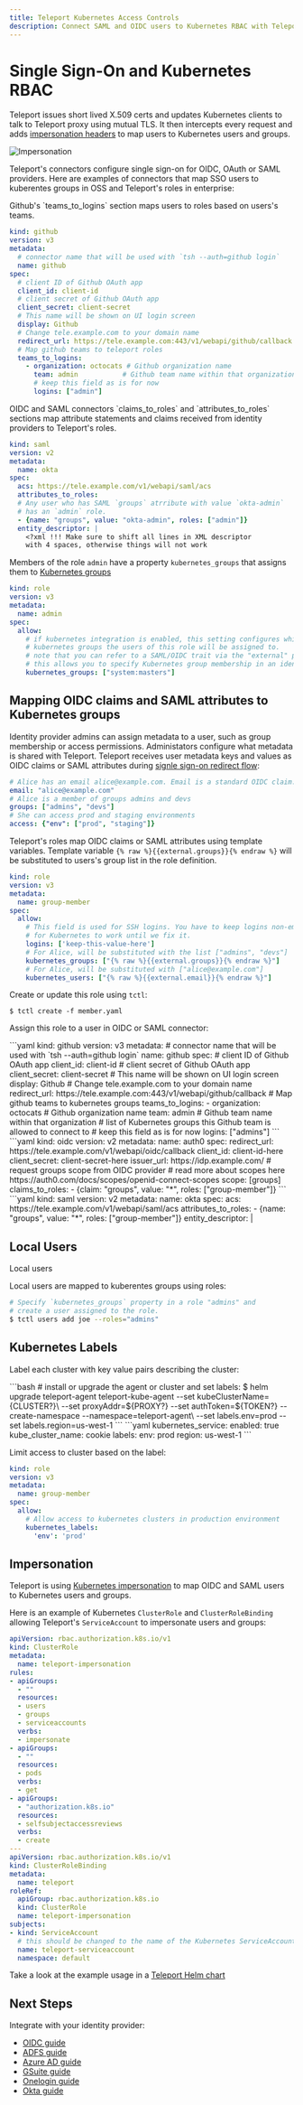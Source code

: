 ```yaml
---
title: Teleport Kubernetes Access Controls
description: Connect SAML and OIDC users to Kubernetes RBAC with Teleport
---
```


# Single Sign-On and Kubernetes RBAC

Teleport issues short lived X.509 certs and updates Kubernetes clients to talk to Teleport proxy using mutual TLS.
It then intercepts every request and adds [impersonation headers](https://kubernetes.io/docs/reference/access-authn-authz/authentication/#user-impersonation)
to map users to Kubernetes users and groups.

![Impersonation](../../img/k8s/auth.svg)

Teleport's connectors configure single sign-on for OIDC, OAuth or SAML providers.
Here are examples of connectors that map SSO users to kuberentes groups in OSS
and Teleport's roles in enterprise:

<Tabs>
<TabItem label="Open Source">
Github's `teams_to_logins` section maps users to roles based on users's teams.

```yaml
kind: github
version: v3
metadata:
  # connector name that will be used with `tsh --auth=github login`
  name: github
spec:
  # client ID of Github OAuth app
  client_id: client-id
  # client secret of Github OAuth app
  client_secret: client-secret
  # This name will be shown on UI login screen
  display: Github
  # Change tele.example.com to your domain name
  redirect_url: https://tele.example.com:443/v1/webapi/github/callback
  # Map github teams to teleport roles
  teams_to_logins:
    - organization: octocats # Github organization name
      team: admin           # Github team name within that organization
      # keep this field as is for now
      logins: ["admin"]
```
</TabItem>
<TabItem label="Enterprise">
OIDC and SAML connectors `claims_to_roles` and `attributes_to_roles` sections map
attribute statements and claims received from identity providers to Teleport's roles.

```yaml
kind: saml
version: v2
metadata:
  name: okta
spec:
  acs: https://tele.example.com/v1/webapi/saml/acs
  attributes_to_roles:
  # Any user who has SAML `groups` atrribute with value `okta-admin`
  # has an `admin` role.
  - {name: "groups", value: "okta-admin", roles: ["admin"]}
  entity_descriptor: |
    <?xml !!! Make sure to shift all lines in XML descriptor 
    with 4 spaces, otherwise things will not work
```
    
Members of the role `admin` have a property `kubernetes_groups` that assigns them to [Kubernetes groups](https://kubernetes.io/docs/reference/access-authn-authz/rbac/#referring-to-subjects)

```yaml
kind: role
version: v3
metadata:
  name: admin
spec:
  allow:
    # if kubernetes integration is enabled, this setting configures which
    # kubernetes groups the users of this role will be assigned to.
    # note that you can refer to a SAML/OIDC trait via the "external" property bag,
    # this allows you to specify Kubernetes group membership in an identity manager:
    kubernetes_groups: ["system:masters"]
```
</TabItem>
</Tabs>

## Mapping OIDC claims and SAML attributes to Kubernetes groups

Identity provider admins can assign metadata to a user, such as
group membership or access permissions. Administators configure what metadata
is shared with Teleport. Teleport receives user metadata keys and values as OIDC claims or SAML
attributes during [signle sign-on redirect flow](https://goteleport.com/blog/how-oidc-authentication-works/):

```yaml
# Alice has an email alice@example.com. Email is a standard OIDC claim.
email: "alice@example.com"
# Alice is a member of groups admins and devs
groups: ["admins", "devs"]
# She can access prod and staging environments
access: {"env": ["prod", "staging"]}
```

Teleport's roles map OIDC claims or SAML attributes using template variables.
Template variable `{% raw %}{{external.groups}}{% endraw %}` will
be substituted to users's group list in the role definition.

```yaml
kind: role
version: v3
metadata:
  name: group-member
spec:
  allow:
    # This field is used for SSH logins. You have to keep logins non-empty random value
    # for Kubernetes to work until we fix it.
    logins: ['keep-this-value-here']
    # For Alice, will be substituted with the list ["admins", "devs"]
    kubernetes_groups: ["{% raw %}{{external.groups}}{% endraw %}"]
    # For Alice, will be substituted with ["alice@example.com"]
    kubernetes_users: ["{% raw %}{{external.email}}{% endraw %}"]
```

Create or update this role using `tctl`:

```bsh
$ tctl create -f member.yaml
```

Assign this role to a user in OIDC or SAML connector:

<Tabs>
<TabItem label="Github (OSS)">
```yaml
kind: github
version: v3
metadata:
  # connector name that will be used with `tsh --auth=github login`
  name: github
spec:
  # client ID of Github OAuth app
  client_id: client-id
  # client secret of Github OAuth app
  client_secret: client-secret
  # This name will be shown on UI login screen
  display: Github
  # Change tele.example.com to your domain name
  redirect_url: https://tele.example.com:443/v1/webapi/github/callback
  # Map github teams to kubernetes groups
  teams_to_logins:
    - organization: octocats # Github organization name
      team: admin           # Github team name within that organization
      # list of Kubernetes groups this Github team is allowed to connect to
      # keep this field as is for now
      logins: ["admins"]
```
</TabItem>
<TabItem label="OIDC (Enterprise)">
```yaml
kind: oidc
version: v2
metadata:
  name: auth0
spec:
  redirect_url: https://tele.example.com/v1/webapi/oidc/callback
  client_id: client-id-here
  client_secret: client-secret-here
  issuer_url: https://idp.example.com/
  # request groups scope from OIDC provider
  # read more about scopes here https://auth0.com/docs/scopes/openid-connect-scopes
  scope: [groups]
  claims_to_roles:
    - {claim: "groups", value: "*", roles: ["group-member"]}
```
</TabItem>
<TabItem label="SAML (Enterprise)">
```yaml
kind: saml
version: v2
metadata:
  name: okta
spec:
  acs: https://tele.example.com/v1/webapi/saml/acs
  attributes_to_roles:
  - {name: "groups", value: "*", roles: ["group-member"]}
  entity_descriptor: |
    <?xml !!! Make sure to shift all lines in XML descriptor 
    with 4 spaces, otherwise things will not work
```
</TabItem>
</Tabs>

## Local Users

Local users 

Local users are mapped to kuberentes groups using roles:

``` bash
# Specify `kubernetes_groups` property in a role "admins" and
# create a user assigned to the role.
$ tctl users add joe --roles="admins"
```

## Kubernetes Labels

Label each cluster with key value pairs describing the cluster:

<Tabs>
<TabItem label="Helm">
```bash
# install or upgrade the agent or cluster and set labels:
$ helm upgrade teleport-agent teleport-kube-agent --set kubeClusterName={CLUSTER?}\
    --set proxyAddr=${PROXY?} --set authToken=${TOKEN?} --create-namespace --namespace=teleport-agent\
    --set labels.env=prod --set labels.region=us-west-1
```
</TabItem>
<TabItem label="Config">
```yaml
kubernetes_service:
  enabled: true
  kube_cluster_name: cookie
  labels:
    env: prod
    region: us-west-1
```
</TabItem>
</Tabs>

Limit access to cluster based on the label:

```yaml
kind: role
version: v3
metadata:
  name: group-member
spec:
  allow:
    # Allow access to kubernetes clusters in production environment
    kubernetes_labels:
      'env': 'prod'
```

## Impersonation

Teleport is using [Kubernetes impersonation](https://kubernetes.io/docs/reference/access-authn-authz/authentication/#user-impersonation)
to map OIDC and SAML users to Kubernetes users and groups.

Here is an example of Kubernetes `ClusterRole` and `ClusterRoleBinding`
allowing Teleport's `ServiceAccount` to impersonate users and groups:

```yaml
apiVersion: rbac.authorization.k8s.io/v1
kind: ClusterRole
metadata:
  name: teleport-impersonation
rules:
- apiGroups:
  - ""
  resources:
  - users
  - groups
  - serviceaccounts
  verbs:
  - impersonate
- apiGroups:
  - ""
  resources:
  - pods
  verbs:
  - get
- apiGroups:
  - "authorization.k8s.io"
  resources:
  - selfsubjectaccessreviews
  verbs:
  - create
---
apiVersion: rbac.authorization.k8s.io/v1
kind: ClusterRoleBinding
metadata:
  name: teleport
roleRef:
  apiGroup: rbac.authorization.k8s.io
  kind: ClusterRole
  name: teleport-impersonation
subjects:
- kind: ServiceAccount
  # this should be changed to the name of the Kubernetes ServiceAccount being used
  name: teleport-serviceaccount
  namespace: default
```

Take a look at the example usage in a [Teleport Helm chart](https://github.com/gravitational/teleport/blob/v5.1.0/examples/chart/teleport/templates/clusterrole.yaml)

## Next Steps

Integrate with your identity provider:

* [OIDC guide](../enterprise/sso/oidc.mdx)
* [ADFS guide](../enterprise/sso/ssh-adfs.mdx)
* [Azure AD guide](../enterprise/sso/ssh-azuread.mdx)
* [GSuite guide](../enterprise/sso/ssh-azuread.mdx)
* [Onelogin guide](../enterprise/sso/ssh-one-login.mdx)
* [Okta guide](../enterprise/sso/ssh-okta.mdx)
